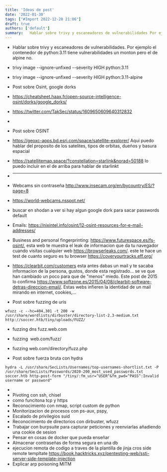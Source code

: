 ```yaml
---
title: 'Ideas de post'
date: '2022-01-30'
tags: ["#Import 2022-12-20 21:06"]
draft: true
authors: ['default']
summary:   Hablar sobre trivy y escaneadores de vulnerabilidades Por ejemplo el contenedor de python311 t
---
```


* Hablar sobre trivy y escaneadores de vulnerabilidades. Por ejemplo el contenedor de python:3.11 tiene vulnerabilidades un monton pero el de alpine no.
* trivy image --ignore-unfixed --severity HIGH python:3.11
* trivy image --ignore-unfixed --severity HIGH python:3.11-alpine
* Post sobre Osint, google dorks
* https://cheatsheet.haax.fr/open-source-intelligence-osint/dorks/google_dorks/
* https://twitter.com/TakSec/status/1609650609640312832
* 
* Post sobre OSINT
* https://geoxc-apps.bd.esri.com/space/satellite-explorer/ Aqui puedo hablar del proposito de los satelites, tipos de orbitas, dueños y basura espacial
* https://satellitemap.space/?constellation=starlink&norad=50188 lo puedo incluir en el de arriba para hablar de starlinkt
* ----
* Webcams sin contraseña http://www.insecam.org/en/bycountry/ES/?page=8
* https://world-webcams.nsspot.net/
* buscar en shodan a ver si hay algun google dork para sacar passwords default
* Emails: https://nixintel.info/osint/12-osint-resources-for-e-mail-addresses/
* Business and personal fingerprinting: https://www.futurespace.es/fs-osint/, esta web te muestra el leak de informacion que da tu navegador cuando visitas cualquier web https://browserleaks.com/. este te hace un test de cuanto seguro es tu browser https://coveryourtracks.eff.org/
* https://clearbit.com/customers esta antes dabas un mail y te sacaba informacion de la persona, gustos, donde esta registrado... se ve que han cambiado un poco para que de "menos" miedo. Este post de 2015 lo confirma https://www.softzone.es/2015/04/08/clearbit-software-detras-direccion-email/. Estas webs infieren la identidad de un mail mirando en internet, cookies,...

* Post sobre fuzzing de uris


```
wfuzz -c --hc=404,301 -t 200 -w /usr/share/wordlists/dirbuster/directory-list-2.3-medium.txt http://soccer.htb/tiny/uploads/FUZZ/
```
* fuzzing dns fuzz.web.com
* fuzzing  web.com/fuzz/
* fuzzing web.com/directory/fuzz.php

* Post sobre fuerza bruta con hydra


```
hydra -L /usr/share/SecLists/Usernames/top-usernames-shortlist.txt -P /usr/share/SecLists/Passwords/2020-200_most_used_passwords.txt soccer.htb http-post-form "/tiny/:fm_usr=^USER^&fm_pwd=^PASS^:Invalid username or password"
```
* 
* Pivoting con ssh, chisel
* como funcitona tcp y https
* Reconocimiento con nmap, script custom de python
* Monitorizacion de procesos con ps-aux, pspy,
* Escalado de privilegios suid
* Reconocimiento de directorios con dirbuster, wfuzz
* Trabajar con burpsuite para capturar peticiones y reenviarlas añadiendo una cookie de sesion
* Pensar en cosas de docker que pueda enseñar
* Almacenar contraseñas de forma segura en una db
* ejecucion remota de codigo a traves de la plantilla de jinja cros side remote templtate https://book.hacktricks.xyz/pentesting-web/ssti-server-side-template-injection
* Explicar arp poisoning MITM
